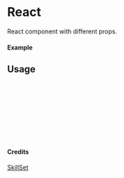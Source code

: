 
<Meta of={React} title="SkillSet/React" />

# React

React component with different props.

#### Example

<Canvas of={React.Primary} />

## Usage

```ts
import { React } from "yadl-ui";

const Example = () => {
  return (
      <React />
  );
};

export default Example;
```

#### Credits
[SkillSet](https://skillicons.dev)

